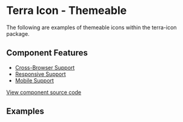 

<Badge />

# Terra Icon - Themeable

The following are examples of themeable icons within the terra-icon package.

## Component Features
* [Cross-Browser Support](https://engineering.cerner.com/terra-ui/contributing/terra-ui/component-standards#cross-browser-support)
* [Responsive Support](https://engineering.cerner.com/terra-ui/contributing/terra-ui/component-standards#responsive-support)
* [Mobile Support](https://engineering.cerner.com/terra-ui/contributing/terra-ui/component-standards#mobile-support)

[View component source code](https://github.com/cerner/terra-core/tree/master/packages/terra-icon)

## Examples
<IconThemeable />
